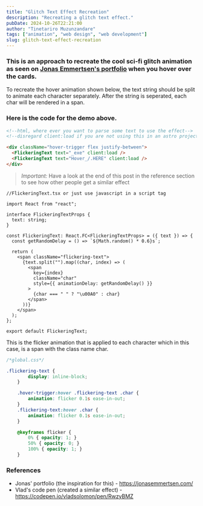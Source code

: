 ```yaml
---
title: "Glitch Text Effect Recreation"
description: "Recreating a glitch text effect."
pubDate: 2024-10-26T22:21:00
author: "Tinetariro Muzunzandare"
tags: ["animation", "web design", "web development"]
slug: glitch-text-effect-recreation
---
```






### This is an approach to recreate the cool sci-fi glitch animation as seen on [Jonas Emmertsen's portfolio](https://jonasemmertsen.com/) when you hover over the cards.

To recreate the hover animation shown below, the text string should be split to animate each character separately. After the string is seperated, each char will be rendered in a span.

<div
  className=" mt-8 font-mono text-2xl sm:text-[2.986rem] hover-trigger bg-skin-bg-sub rounded-full px-10 py-10 sm:px-20 sm:py-20 flex justify-between hover:text-skin-accent-sub">
  <FlickeringText text="_exe" client:load />
  <FlickeringText text="Hover_/.HERE" client:load />
</div>

### Here is the code for the demo above.

```html file=thisPost.mdx
<!--html, where ever you want to parse some text to use the effect-->
<!--disregard client:load if you are not using this in an astro project-->

<div className="hover-trigger flex justify-between">
  <FlickeringText text="_exe" client:load />
  <FlickeringText text="Hover_/.HERE" client:load />
</div>
```

> _Important:_ Have a look at the end of this post in the reference section to see how other people get a similar effect

```tsx file=FlickeringText.tsx
//FlickeringText.tsx or just use javascript in a script tag

import React from "react";

interface FlickeringTextProps {
  text: string;
}

const FlickeringText: React.FC<FlickeringTextProps> = ({ text }) => {
  const getRandomDelay = () => `${Math.random() * 0.6}s`;

  return (
    <span className="flickering-text">
      {text.split("").map((char, index) => (
        <span
          key={index}
          className="char"
          style={{ animationDelay: getRandomDelay() }}
        >
          {char === " " ? "\u00A0" : char}
        </span>
      ))}
    </span>
  );
};

export default FlickeringText;
```

This is the flicker animation that is applied to each character which in this case, is a span with the class name char.

```css file=global.css
/*global.css*/

.flickering-text {
        display: inline-block;
    }

    .hover-trigger:hover .flickering-text .char {
        animation: flicker 0.1s ease-in-out;
    }
    .flickering-text:hover .char {
        animation: flicker 0.1s ease-in-out;
    }

    @keyframes flicker {
        0% { opacity: 1; }
        50% { opacity: 0; }
        100% { opacity: 1; }
    }
```

### References
- Jonas' portfolio (the inspiration for this) - https://jonasemmertsen.com/
- Vlad's code pen (created a similar effect) - https://codepen.io/vladsolomon/pen/RwzyBMZ